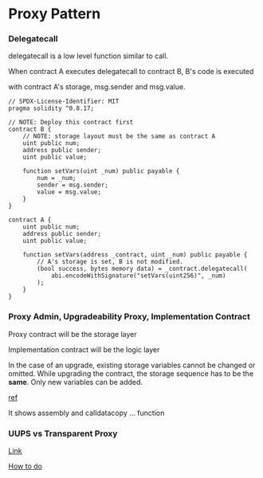 # Proxy Pattern



### Delegatecall

delegatecall is a low level function similar to call.

When contract A executes delegatecall to contract B, B's code is executed

with contract A's storage, msg.sender and msg.value.

```solidity
// SPDX-License-Identifier: MIT
pragma solidity ^0.8.17;

// NOTE: Deploy this contract first
contract B {
    // NOTE: storage layout must be the same as contract A
    uint public num;
    address public sender;
    uint public value;

    function setVars(uint _num) public payable {
        num = _num;
        sender = msg.sender;
        value = msg.value;
    }
}

contract A {
    uint public num;
    address public sender;
    uint public value;

    function setVars(address _contract, uint _num) public payable {
        // A's storage is set, B is not modified.
        (bool success, bytes memory data) = _contract.delegatecall(
            abi.encodeWithSignature("setVars(uint256)", _num)
        );
    }
}

```

### Proxy Admin, Upgradeability Proxy, Implementation Contract

Proxy contract will be the storage layer

Implementation contract will be the logic layer

In the case of an upgrade, existing storage variables cannot be changed or omitted. While upgrading the contract, the storage sequence has to be the **same**. Only new variables can be added.




[ref](https://medium.com/coinmonks/proxy-pattern-and-upgradeable-smart-contracts-45d68d6f15da)

It shows assembly and calldatacopy ... function


### UUPS vs Transparent Proxy

[Link](https://ethereum.stackexchange.com/questions/141547/use-cases-of-uups-proxies-over-transparent)

[How to do](https://forum.openzeppelin.com/t/hardhat-deploy-with-uups/28535/2)


